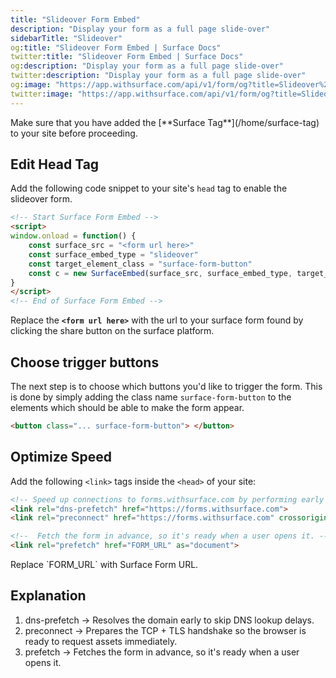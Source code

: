 ```yaml
---
title: "Slideover Form Embed"
description: "Display your form as a full page slide-over"
sidebarTitle: "Slideover"
og:title: "Slideover Form Embed | Surface Docs"
twitter:title: "Slideover Form Embed | Surface Docs"
og:description: "Display your form as a full page slide-over"
twitter:description: "Display your form as a full page slide-over"
og:image: "https://app.withsurface.com/api/v1/form/og?title=Slideover%20Form%20Embed"
twitter:image: "https://app.withsurface.com/api/v1/form/og?title=Slideover%20Form%20Embed"
---
```


<Warning>
Make sure that you have added the [**Surface Tag**](/home/surface-tag) to your site before proceeding.
</Warning>

## Edit Head Tag

Add the following code snippet to your site's `head` tag to enable the slideover form.

```html
<!-- Start Surface Form Embed -->
<script>
window.onload = function() {
    const surface_src = "<form url here>"
    const surface_embed_type = "slideover"
    const target_element_class = "surface-form-button"
    const c = new SurfaceEmbed(surface_src, surface_embed_type, target_element_class)
}
</script>
<!-- End of Surface Form Embed -->
```

Replace the **`<form url here>`** with the url to your surface form found by clicking the share button on the surface platform.

## Choose trigger buttons

The next step is to choose which buttons you'd like to trigger the form. This is done by simply adding the class name `surface-form-button` to the elements which should be able to make the form appear.

```html
<button class="... surface-form-button"> </button>
```

## Optimize Speed

Add the following `<link>` tags inside the `<head>` of your site:

```html
<!-- Speed up connections to forms.withsurface.com by performing early DNS resolution and TCP handshake -->
<link rel="dns-prefetch" href="https://forms.withsurface.com">
<link rel="preconnect" href="https://forms.withsurface.com" crossorigin>

<!--  Fetch the form in advance, so it's ready when a user opens it. -->
<link rel="prefetch" href="FORM_URL" as="document">
```

<Info>
Replace `FORM_URL` with Surface Form URL.
</Info>

## Explanation

1. dns-prefetch → Resolves the domain early to skip DNS lookup delays.
2. preconnect → Prepares the TCP + TLS handshake so the browser is ready to request assets immediately.
3. prefetch → Fetches the form in advance, so it's ready when a user opens it.
